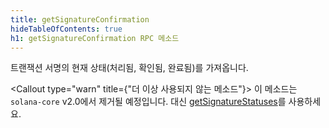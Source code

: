 ```yaml
---
title: getSignatureConfirmation
hideTableOfContents: true
h1: getSignatureConfirmation RPC 메소드
---
```


트랜잭션 서명의 현재 상태(처리됨, 확인됨, 완료됨)를 가져옵니다.

<Callout type="warn" title={"더 이상 사용되지 않는 메소드"}>
  이 메소드는 `solana-core` v2.0에서 제거될 예정입니다. 대신
  [getSignatureStatuses](/docs/rpc/http/getsignaturestatuses)를 사용하세요.
</Callout>
